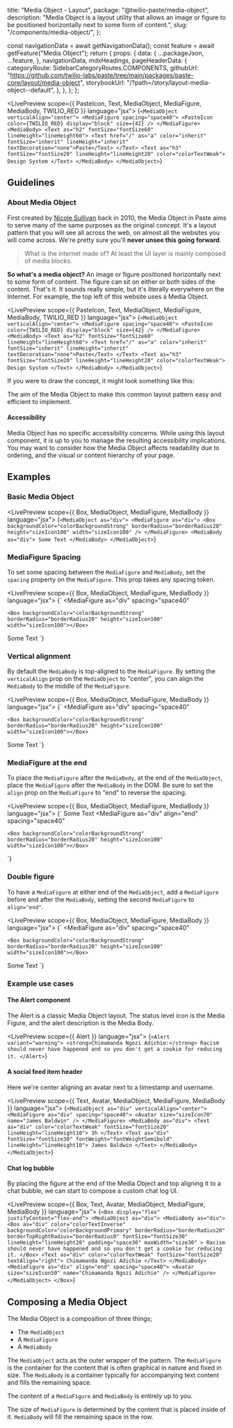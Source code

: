   title: "Media Object - Layout",
  package: "@twilio-paste/media-object",
  description:
    "Media Object is a layout utility that allows an image or figure to be positioned horizontally next to some form of content.",
  slug: "/components/media-object/",
};




  const navigationData = await getNavigationData();
  const feature = await getFeature("Media Object");
  return {
    props: {
      data: {
        ...packageJson,
        ...feature,
      },
      navigationData,
      mdxHeadings,
      pageHeaderData: {
        categoryRoute: SidebarCategoryRoutes.COMPONENTS,
        githubUrl: "https://github.com/twilio-labs/paste/tree/main/packages/paste-core/layout/media-object",
        storybookUrl: "/?path=/story/layout-media-object--default",
      },
    },
  };
};

<LivePreview scope={{ PasteIcon, Text, MediaObject, MediaFigure, MediaBody, TWILIO_RED }} language="jsx">
  {`<MediaObject verticalAlign="center">
  <MediaFigure spacing="space40">
    <PasteIcon color={TWILIO_RED} display="block" size={42} />
  </MediaFigure>
  <MediaBody>
    <Text as="h2" fontSize="fontSize60" lineHeight="lineHeight60">
      <Text href="/" as="a" color="inherit" fontSize="inherit" lineHeight="inherit" textDecoration="none">Paste</Text>
    </Text>
    <Text as="h3" fontSize="fontSize20" lineHeight="lineHeight20" color="colorTextWeak">
      Design System
    </Text>
  </MediaBody>
</MediaObject>`}
</LivePreview>

## Guidelines

### About Media Object

First created by [Nicole Sullivan](http://www.stubbornella.org/content/2010/06/25/the-media-object-saves-hundreds-of-lines-of-code/) back in 2010, the Media Object in Paste aims to serve many of the same purposes as the original concept. It's a layout pattern that you will see all across the web, on almost all the websites you will come across. We're pretty sure you'll **never unsee this going forward**.

<Box marginBottom="space60">
  <Blockquote url="http://www.stubbornella.org/content/2010/06/25/the-media-object-saves-hundreds-of-lines-of-code/">
    <BlockquoteContent>
      What is the internet made of? At least the UI layer is mainly composed of media blocks.
    </BlockquoteContent>
    <BlockquoteCitation author="Nicole Sullivan" source="Stubbornella" />
  </Blockquote>
</Box>

**So what's a media object?** An image or figure positioned horizontally next to some form of content. The figure can sit on either or both sides of the content. That's it. It sounds really simple, but it's literally everywhere on the Internet. For example, the top left of this website uses a Media Object.

<LivePreview scope={{ PasteIcon, Text, MediaObject, MediaFigure, MediaBody, TWILIO_RED }} language="jsx">
  {`<MediaObject verticalAlign="center">
  <MediaFigure spacing="space40">
    <PasteIcon color={TWILIO_RED} display="block" size={42} />
  </MediaFigure>
  <MediaBody>
    <Text as="h2" fontSize="fontSize60" lineHeight="lineHeight60">
      <Text href="/" as="a" color="inherit" fontSize="inherit" lineHeight="inherit" textDecoration="none">Paste</Text>
    </Text>
    <Text as="h3" fontSize="fontSize20" lineHeight="lineHeight20" color="colorTextWeak">
      Design System
    </Text>
  </MediaBody>
</MediaObject>`}
</LivePreview>

If you were to draw the concept, it might look something like this:

<Box as="div" backgroundColor="colorBackgroundStrong" padding="space40" marginBottom="space70">
  <MediaObject as="div">
    <MediaFigure as="div" spacing="space40">
      <Box backgroundColor="colorBackgroundPrimary" height="sizeIcon110" width="sizeIcon110" />
    </MediaFigure>
    <MediaBody as="div">
      <Box backgroundColor="colorBackgroundPrimary" height="sizeIcon110" width="100%" />
    </MediaBody>
  </MediaObject>
</Box>

The aim of the Media Object to make this common layout pattern easy and efficient to implement.

#### Accessibility

Media Object has no specific accessibility concerns. While using this layout component, it is up to you to manage the resulting
accessibility implications. You may want to consider how the Media Object affects readability due to ordering, and
the visual or content hierarchy of your page.

## Examples

### Basic Media Object

<LivePreview scope={{ Box, MediaObject, MediaFigure, MediaBody }} language="jsx">
  {`<MediaObject as="div">
  <MediaFigure as="div">
    <Box backgroundColor="colorBackgroundStrong" borderRadius="borderRadius20" height="sizeIcon100" width="sizeIcon100" />
  </MediaFigure>
  <MediaBody as="div">
    Some Text
  </MediaBody>
</MediaObject>`}
</LivePreview>

### MediaFigure Spacing

To set some spacing between the `MediaFigure` and `MediaBody`, set the `spacing` property on the `MediaFigure`. This prop takes any spacing token.

<LivePreview scope={{ Box, MediaObject, MediaFigure, MediaBody }} language="jsx">
  {`<MediaObject as="div">
  <MediaFigure
    as="div"
    spacing="space40"
  >
    <Box backgroundColor="colorBackgroundStrong" borderRadius="borderRadius20" height="sizeIcon100" width="sizeIcon100"></Box>
  </MediaFigure>
  <MediaBody as="div">
    Some Text
  </MediaBody>
</MediaObject>`}
</LivePreview>

### Vertical alignment

By default the `MediaBody` is top-aligned to the `MediaFigure`. By setting the `verticalAlign` prop on the `MediaObject` to "center", you can align the `MediaBody` to the middle of the `MediaFigure`.

<LivePreview scope={{ Box, MediaObject, MediaFigure, MediaBody }} language="jsx">
  {`<MediaObject as="div" verticalAlign="center">
  <MediaFigure
    as="div"
    spacing="space40"
  >
    <Box backgroundColor="colorBackgroundStrong" borderRadius="borderRadius20" height="sizeIcon100" width="sizeIcon100"></Box>
  </MediaFigure>
  <MediaBody as="div">
    Some Text
  </MediaBody>
</MediaObject>`}
</LivePreview>

### MediaFigure at the end

To place the `MediaFigure` after the `MediaBody`, at the end of the `MediaObject`, place the `MediaFigure` after the `MediaBody` in the DOM. Be sure to set the `align` prop on the `MediaFigure` to "end" to reverse the spacing.

<LivePreview scope={{ Box, MediaObject, MediaFigure, MediaBody }} language="jsx">
  {`<MediaObject as="div" verticalAlign="center">
  <MediaBody as="div">
    Some Text
  </MediaBody>
  <MediaFigure
    as="div"
    align="end"
    spacing="space40"
  >
    <Box backgroundColor="colorBackgroundStrong" borderRadius="borderRadius20" height="sizeIcon100" width="sizeIcon100"></Box>
  </MediaFigure>
</MediaObject>`}
</LivePreview>

### Double figure

To have a `MediaFigure` at either end of the `MediaObject`, add a `MediaFigure` before and after the `MediaBody`, setting the second `MediaFigure` to `align="end"`.

<LivePreview scope={{ Box, MediaObject, MediaFigure, MediaBody }} language="jsx">
  {`<MediaObject as="div" verticalAlign="center">
  <MediaFigure
    as="div"
    spacing="space40"
  >
    <Box backgroundColor="colorBackgroundStrong" borderRadius="borderRadius20" height="sizeIcon100" width="sizeIcon100"></Box>
  </MediaFigure>
  <MediaBody as="div">
    Some Text
  </MediaBody>
  <MediaFigure
    as="div"
    align="end"
    spacing="space40"
  >
    <Box backgroundColor="colorBackgroundStrong" borderRadius="borderRadius20" height="sizeIcon100" width="sizeIcon100"></Box>
  </MediaFigure>
</MediaObject>`}
</LivePreview>

### Example use cases

#### The Alert component

The Alert is a classic Media Object layout. The status level icon is the Media Figure, and the alert description is the Media Body.

<LivePreview scope={{ Alert }} language="jsx">
  {`<Alert variant="warning">
  <strong>Chimamanda Ngozi Adichie:</strong> Racism should never have happened and so you don't get a cookie for reducing it.
</Alert>`}
</LivePreview>

#### A social feed item header

Here we're center aligning an avatar next to a timestamp and username.

<LivePreview scope={{ Text, Avatar, MediaObject, MediaFigure, MediaBody }} language="jsx">
  {`<MediaObject as="div" verticalAlign="center">
  <MediaFigure as="div" spacing="space40">
    <Avatar size="sizeIcon70" name="James Baldwin" />
  </MediaFigure>
  <MediaBody as="div">
    <Text as="div" color="colorTextWeak" fontSize="fontSize20" lineHeight="lineHeight10">
      3h
    </Text>
    <Text as="div" fontSize="fontSize30" fontWeight="fontWeightSemibold" lineHeight="lineHeight10">
      James Baldwin
    </Text>
  </MediaBody>
</MediaObject>`}
</LivePreview>

#### Chat log bubble

By placing the figure at the end of the Media Object and top aligning it to a chat bubble, we can start to compose a custom chat log UI.

<LivePreview scope={{ Box, Text, Avatar, MediaObject, MediaFigure, MediaBody }} language="jsx">
  {`<Box display="flex" justifyContent="flex-end">
  <MediaObject as="div">
    <MediaBody as="div">
      <Box
        as="div"
        color="colorTextInverse"
        backgroundColor="colorBackgroundPrimary"
        borderRadius="borderRadius20"
        borderTopRightRadius="borderRadius0"
        fontSize="fontSize30"
        lineHeight="lineHeight20"
        padding="space30"
        maxWidth="size30"
      >
        Racism should never have happened and so you don't get a cookie for reducing it.
      </Box>
      <Text as="div" color="colorTextWeak" fontSize="fontSize20" textAlign="right">
        Chimamanda Ngozi Adichie
      </Text>
    </MediaBody>
    <MediaFigure as="div" align="end" spacing="space40">
      <Avatar size="sizeIcon50" name="Chimamanda Ngozi Adichie" />
    </MediaFigure>
  </MediaObject>
</Box>`}
</LivePreview>

## Composing a Media Object

The Media Object is a composition of three things;

- The `MediaObject`
- A `MediaFigure`
- A `MediaBody`

The `MediaObject` acts as the outer wrapper of the pattern. The `MediaFigure` is the container for the content that is often graphical in nature and fixed in size. The `MediaBody` is a container typically for accompanying text content and fills the remaining space.

The content of a `MediaFigure` and `MediaBody` is entirely up to you.

The size of `MediaFigure` is determined by the content that is placed inside of it. `MediaBody` will fill the remaining space in the row.
